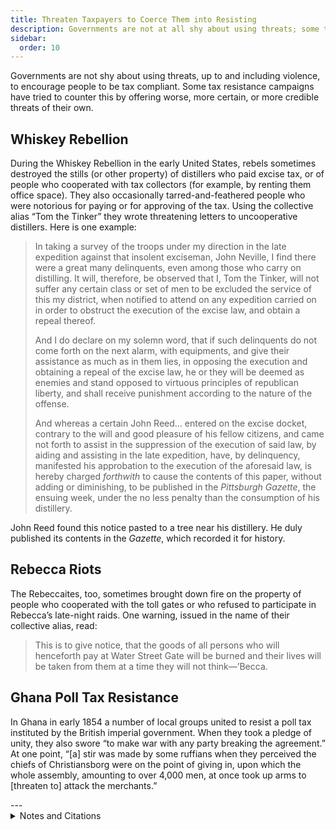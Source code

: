 ```yaml
---
title: Threaten Taxpayers to Coerce Them into Resisting
description: Governments are not at all shy about using threats; some tax resistance campaigns try to counter this with threats of their own.
sidebar:
  order: 10
---
```


Governments are not shy about using threats, up to and including violence, to encourage people to be tax compliant.
Some tax resistance campaigns have tried to counter this by offering worse, more certain, or more credible threats of their own.

## <Badge text="Example" size="medium" /> Whiskey Rebellion

During the Whiskey Rebellion in the early United States, rebels sometimes destroyed the stills (or other property) of distillers who paid excise tax, or of people who cooperated with tax collectors (for example, by renting them office space).
They also occasionally tarred-and-feathered people who were notorious for paying or for approving of the tax.
Using the collective alias “Tom the Tinker” they wrote threatening letters to uncooperative distillers.
Here is one example:

> In taking a survey of the troops under my direction in the late expedition against that insolent exciseman, John Neville, I find there were a great many delinquents, even among those who carry on distilling.
> It will, therefore, be observed that I, Tom the Tinker, will not suffer any certain class or set of men to be excluded the service of this my district, when notified to attend on any expedition carried on in order to obstruct the execution of the excise law, and obtain a repeal thereof.
>
> And I do declare on my solemn word, that if such delinquents do not come forth on the next alarm, with equipments, and give their assistance as much as in them lies, in opposing the execution and obtaining a repeal of the excise law, he or they will be deemed as enemies and stand opposed to virtuous principles of republican liberty, and shall receive punishment according to the nature of the offense.
>
> And whereas a certain John Reed… entered on the excise docket, contrary to the will and good pleasure of his fellow citizens, and came not forth to assist in the suppression of the execution of said law, by aiding and assisting in the late expedition, have, by delinquency, manifested his approbation to the execution of the aforesaid law, is hereby charged *forthwith* to cause the contents of this paper, without adding or diminishing, to be published in the <i>Pittsburgh Gazette</i>, the ensuing week, under the no less penalty than the consumption of his distillery.

John Reed found this notice pasted to a tree near his distillery.
He duly published its contents in the <i>Gazette</i>, which recorded it for history.

## <Badge text="Example" size="medium" /> Rebecca Riots

The Rebeccaites, too, sometimes brought down fire on the property of people who cooperated with the toll gates or who refused to participate in Rebecca’s late-night raids.
One warning, issued in the name of their collective alias, read:

> This is to give notice, that the goods of all persons who will henceforth pay at Water Street Gate will be burned and their lives will be taken from them at a time they will not think—’Becca.

## <Badge text="Example" size="medium" /> Ghana Poll Tax Resistance

In Ghana in early 1854 a number of local groups united to resist a poll tax instituted by the British imperial government.
When they took a pledge of unity, they also swore “to make war with any party breaking the agreement.”
At one point, “[a] stir was made by some ruffians when they perceived the chiefs of Christiansborg were on the point of giving in, upon which the whole assembly, amounting to over 4,000 men, at once took up arms to [threaten to] attack the merchants.”

<Aside type="tip" title="Wikipedia">
  <WikipediaBadge title="Whiskey Rebellion" />
  <WikipediaBadge title="Rebecca Riots" />
</Aside>
---

<details>
<summary>Notes and Citations</summary>

* Hamilton, Alexander “Excerpts from a Report to President Washington” <i>We Won’t Pay: A Tax Resistance Reader</i> (2008) pp. 120–34
* Creigh, Alfred <i>History of Washington County</i> (2nd. ed, 1871) [Appendix, p. 65](https://archive.org/details/historyofwashing00crei/page/65/mode/1up)
* Evans, Henry Tobit <i>Rebecca Riots!</i> (2010 ed.) p. 44 (translated from Welsh)
* Reindorf, Carl Christian <i>History of the Gold Coast and Asante</i> (1895), [pp. 332–33](https://archive.org/details/historyofgoldcoa00rein/page/332/mode/2up)

</details>
